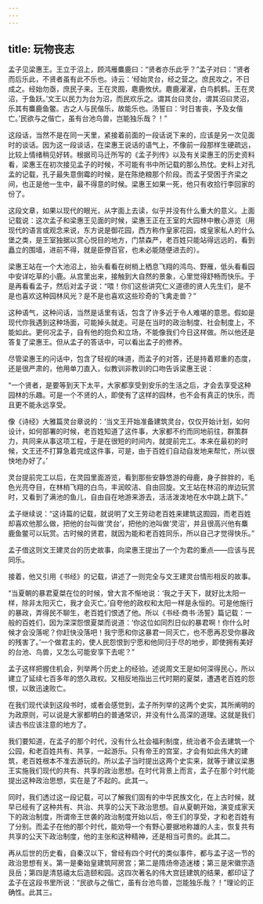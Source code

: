 ```yaml
---
---
---
```

title: 玩物丧志
---




孟子见梁惠王。王立于沼上，顾鸿雁麋鹿曰：“贤者亦乐此乎？”孟子对曰：“贤者而后乐此，不贤者虽有此不乐也。诗云：‘经始灵台，经之营之。庶民攻之，不日成之。经始勿亟，庶民子来。王在灵囿，麀鹿攸伏。麀鹿濯濯，白鸟鹤鹤。王在灵沼，于鱼跃。’文王以民力为台为沼，而民欢乐之。谓其台曰灵台，谓其沼曰灵沼，乐其有麋鹿鱼鳖。古之人与民偕乐，故能乐也。汤誓曰：‘时日害丧，予及女偕亡。’民欲与之偕亡，虽有台池鸟兽，岂能独乐哉？！”

这段话，当然不是在同一天里，紧接着前面的一段话说下来的，应该是另一次见面时的谈话。因为这一段谈话，在梁惠王说话的语气上，不像前一段那样生硬疏远，比较上情绪稍见好转。根据司马迁所写的《孟子列传》以及有关梁惠王的历史资料看，梁惠王在初次接见孟子的时候，不可能有书中所记载的那么热忱。史料上对孔孟的记载，孔子最失意倒霉的时候，是在陈绝粮那个阶段。而孟子受困于齐梁之间，也正是他一生中，最不得意的时候。梁惠王如果一死，他只有收拾行李回家的份了。

这段文章，如果以现代的眼光，从字面上去读，似乎并没有什么重大的意义。上面记载说：这次孟子和梁惠王见面的时候，梁惠王正在王室的大园林中散心游览（用现代的语言或观念来说，东方说是御花园，西方称作皇家花园，或皇家私人的什么堡之类，是王室独据以赏心悦目的地方，门禁森严，老百姓只能站得远远的，看到矗立的围墙，进前不得，就是臣僚百官，也未必能随便进去的）。

梁惠王站在一个大池沼上，抬头看看在树梢上栖息飞翔的鸿鸟、野雁，低头看看园中安详吃草的小鹿。从宫里出来，接触到大自然的景象，心里觉得舒畅而快乐。于是再看看孟子，然后对孟子说：“喂！你们这些讲究仁义道德的贤人先生们，是不是也喜欢这种园林风光？是不是也喜欢这些珍奇的飞禽走兽？”

这种语气，这种问话，当然是话里有话，包含了许多近于令人难堪的意思。假如是现代你我遇到这种场面，可能掉头就走。可是在当时的政治制度、社会制度上，不能如此。更何况孟子，自有他的抱负和立场，不能像我们今日这样做。所以他还是答复了梁惠王。但从孟子的答话中，可以看出孟子的修养。

尽管梁惠王的问话中，包含了轻视的味道，而孟子的对答，还是持着郑重的态度，还是很严肃的，他用单刀直入，似教训非教训的口吻告诉梁惠王说：

“一个贤者，是要等到天下太平，大家都享受到安乐的生活之后，才会去享受这种园林的乐趣。可是一个不贤的人，即使有了这样的园林，也不会有真正的快乐，而且更不能永远享受。

像《诗经》大雅篇灵台章说的：‘当文王开始准备建筑灵台，仅仅开始计划，如何设计，如何部署的时候，老百姓知道了这件事，大家都不约而同地前往，群策群力，共同来从事这项工程，于是在很短的时间内，就提前完工。本来在最初的时候，文王还不打算急着完成这件事，可是，由于百姓们自动自发地来帮忙，所以很快地办好了。’

灵台提前完工以后，在灵园里面游览，看到那些安静悠游的母鹿，身子胖胖的，毛色光亮夺目，在林梢飞翔的白鸟，丰润皎洁、自由回旋。文王站在林沼的岸边玩赏时，又看到了满池的鱼儿，自由自在地游来游去，活活泼泼地在水中跳上跳下。”

孟子继续说：“这诗篇的记载，就说明了文王劳动老百姓来建筑这囿园，而老百姓却喜欢他那么做，把他的台叫做‘灵台’，把他的池叫做‘灵沼’，并且很高兴他有麋鹿鱼鳖可以玩赏。古时候的贤君，就因为能和老百姓同乐，所以自己才觉得快乐。”

孟子借这则文王建灵台的历史故事，向梁惠王提出了一个为君的重点——应该与民同乐。

接着，他又引用《书经》的记载，讲述了一则完全与文王建灵台情形相反的故事。

“当夏朝的暴君夏桀在位的时候，曾大言不惭地说：‘我之于天下，就好比太阳一样，除非太阳灭亡，我才会灭亡。’自夸他的政权和太阳一样是永恒的。可是他施行的暴政，弄得民不聊生，老百姓们恨透了他。所以《书经·商书·汤誓》篇记载：一般的百姓们，因为深深怨恨夏桀而说道：‘你这位如同烈日似的暴君啊！你什么时候才会没落呢？你赶快没落吧！我宁愿和你这暴君一同灭亡，也不愿再忍受你暴政的残害了。’一个做君主的，使人民怨恨到宁愿和他同归于尽的地步，即使拥有美好的台池、鸟兽，又怎么可能安享下去呢？”

孟子这样把握住机会，列举两个历史上的经验。述说周文王是如何深得民心，所以建立了延续七百多年的悠久政权。又相反地指出三代时期的夏桀，遭遇老百姓的怨恨，以致迅速败亡。

在我们现代读到这段书时，或者会感觉到，孟子所列举的这两个史实，其所阐明的为政原则，可以说是大家都明白的普通常识，并没有什么高深的道理。这就是我们读古书应该注意的地方了。

我们要知道，在孟子的那个时代，没有什么社会福利制度，统治者不会去建筑一个公园，和老百姓共有、共享，一起游乐。只有帝王的宫室，才会有如此伟大的建筑，老百姓根本不准去游玩的。所以孟子当时提出这两个史实来，就等于建议梁惠王实施我们现代的共有、共享的政治思想。在时代背景上而言，孟子在那个时代能提出这种政治思想，实在是了不起的。此其一。

同时，我们透过这一段记载，可以了解我们固有的中华民族文化，在上古时候，就早已经有了这种共有、共治、共享的公天下政治思想。自从夏朝开始，演变成家天下的政治制度，所谓帝王世袭的政治制度开始以后，帝王们的享受，才和老百姓有了分别。而孟子在他的那个时代，能劝导一个有野心要据地称雄的人主，恢复共有共享的公天下政治制度，他的主张和这种精神，还是相当可贵的。此其二。

再从后世的历史看，自秦汉以下，曾经有四个时代的类似事件，都与孟子这一节的政治思想有关。第一是秦始皇建筑阿房宫；第二是隋炀帝造迷楼；第三是宋徽宗造艮岳；第四是清慈禧太后造颐和园。这四次著名的伟大宫廷建筑的结果，都印证了孟子在这段书里所说：“民欲与之偕亡，虽有台池鸟兽，岂能独乐哉？！”理论的正确性。此其三。